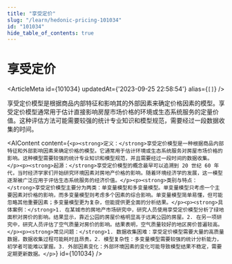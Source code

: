 ```yaml
---
title: "享受定价"
slug: "/learn/hedonic-pricing-101034"
id: "101034"
hide_table_of_contents: true
---
```



# 享受定价

<ArticleMeta id={101034} updatedAt={'2023-09-25 22:58:54'} alias={`[]`} />
<div className='border-solid border-b border-t-0 my-4 border-[var(--ifm-color-gray-300)]' />

享受定价模型是根据商品内部特征和影响其的外部因素来确定价格因素的模型。享受定价模型通常用于估计直接影响房屋市场价格的环境或生态系统服务的定量价值。这种评估方法可能需要较强的统计专业知识和模型规范，需要经过一段数据收集的时间。

<AIContent content={`<p><strong>定义：</strong>享受定价模型是一种根据商品内部特征和外部影响因素来确定价格的模型。它通常用于估计环境或生态系统服务对房屋市场价格的影响。这种模型需要较强的统计专业知识和模型规范，并且需要经过一段时间的数据收集。</p><p><strong>起源：</strong>享受定价模型的概念最早可以追溯到 20 世纪 60 年代，当时经济学家们开始研究环境因素对房地产价格的影响。随着环境经济学的发展，这一模型逐渐被广泛应用于评估生态系统服务的经济价值。</p><p><strong>类别与特点：</strong>享受定价模型主要分为两类：单变量模型和多变量模型。单变量模型只考虑一个主要因素对价格的影响，而多变量模型则考虑多个因素的综合影响。单变量模型简单易懂，但可能忽略其他重要因素；多变量模型更为复杂，但能提供更全面的分析结果。</p><p><strong>具体案例：</strong>1. 在某城市的房地产市场研究中，研究人员使用享受定价模型分析了绿地面积对房价的影响。结果显示，靠近公园的房屋价格明显高于远离公园的房屋。2. 在另一项研究中，研究人员评估了空气质量对房价的影响。结果表明，空气质量较好的地区房价普遍较高。</p><p><strong>常见问题：</strong>1. 数据收集困难：享受定价模型需要大量的高质量数据，数据收集过程可能耗时且昂贵。2. 模型复杂性：多变量模型需要较强的统计分析能力，初学者可能难以掌握。3. 外部因素变化：外部环境因素的变化可能导致模型结果不稳定，需要定期更新数据。</p>`} id={101034} />
